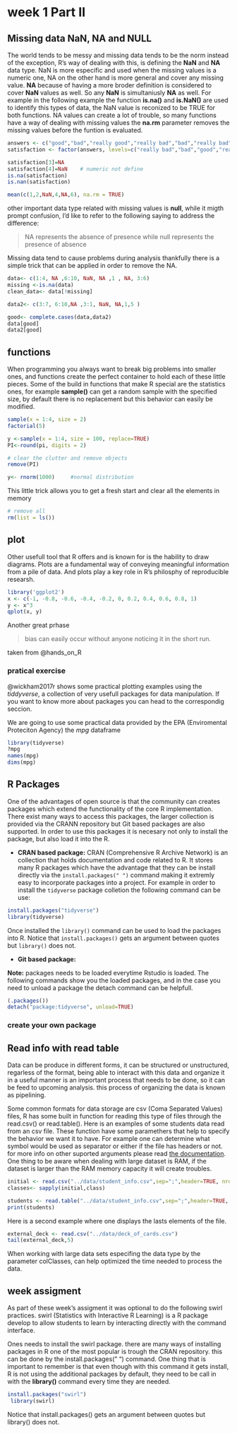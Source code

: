 # week 1 Part II

## Missing data NaN, NA and NULL   
The world tends to be messy and missing data tends to be the norm instead of the exception,  R's way of dealing with this, is defining the __NaN__ and __NA__ data type. NaN is more especific and used when the missing values is a numeric one, NA on the other hand is more general and cover any missing value. __NA__ because of having a more broder definition is considered to cover __NaN__ values as well. So any __NaN__ is simultaniusly __NA__ as well. For example in the following example the function __is.na()__ and __is.NaN()__ are used to identify this types of data, the NaN value is reconized to be TRUE for both functions. NA values can create a lot of trouble, so many functions have a way of dealing with missing values the __na.rm__ parameter removes the missing values before the funtion is evaluated. 


```r
answers <- c("good","bad","really good","really bad","bad","really bad","good")
satisfaction <- factor(answers, levels=c("really bad","bad","good","really good"))

satisfaction[3]=NA
satisfaction[4]=NaN    # numeric not define 
is.na(satisfaction)
is.nan(satisfaction)

mean(c(1,2,NaN,4,NA,6), na.rm = TRUE)
```

other important data type related with missing values is __null__, while it migth prompt confusion, I'd like to refer to the following saying to address the difference:
    
> NA represents the absence of presence while null represents the presence of absence

Missing data tend to cause problems during analysis thankfully there is a simple trick that can be applied in order to remove the NA. 
```r
data<- c(1:4, NA ,6:10, NaN, NA ,1 , NA, 3:6)
missing <-is.na(data)
clean_data<- data[!missing]

data2<- c(3:7, 6:10,NA ,3:1, NaN, NA,1,5 )

good<- complete.cases(data,data2)
data[good]
data2[good]
```



## functions
When programming you always want to break big problems into smaller ones, and functions create the perfect container to hold each of these little pieces. Some of the build in functions that make R special are the statistics ones, for example __sample()__ can get a random sample with the specified size, by default there is no replacement but this behavior can easily be modified. 
```r
sample(x = 1:4, size = 2)
factorial(5)

y <-sample(x = 1:4, size = 100, replace=TRUE)
PI<-round(pi, digits = 2)

# clear the clutter and remove objects
remove(PI)

y<- rnorm(1000)     #normal distribution
```

This little trick allows you to get a fresh start and clear all the elements in memory 
```r
# remove all
rm(list = ls())
```


## plot
Other usefull tool that R offers and is known for is the hability to draw diagrams. Plots are a fundamental way of conveying meaningful information from a pile of data. And plots play a key role in R's philosphy of reproducible researsh.

```r
library('ggplot2')
x <- c(-1, -0.8, -0.6, -0.4, -0.2, 0, 0.2, 0.4, 0.6, 0.8, 1)
y <- x^3
qplot(x, y)
```


Another great prhase 

> bias can easily occur without anyone noticing it in the short run.

taken from  @hands_on_R



### pratical exercise
@wickham2017r shows some practical plotting examples using the _tiddyverse_, a collection of very usefull packages for data manipulation. If you want to know more about packages you can head to the correspondig seccion. 


We are going to use some practical data provided by the EPA (Enviromental Proteciton Agency) the _mpg_ dataframe

```r
library(tidyverse)
?mpg
names(mpg)
dims(mpg)

```


## R Packages
One of the advantages of open source is that the community can creates packages which extend the functionality of the core R implementation. There exist many ways to access this packages, the larger collection is provided via the CRANN repository but Git based packages are also supported. In order to use this packages it is necesary not only to install the package, but also load it into the R.  

* __CRAN  based package:__  CRAN (Comprehensive R Archive Network) is an  collection that holds documentation and code related to R. It stores many R packages which have the advantage that they can be install directly via the ```install.packages(" ")``` command making it extremly easy to incorporate packages into a project. For example in order to install the ```tidyverse``` package colletion the following command  can be use:

```r
install.packages("tidyverse")
library(tidyverse)
```
Once installed the ```library()``` command can be used to load the packages into R. Notice that ```install.packages()``` gets an argument between quotes but ```library()``` does not. 


* __Git  based package:__

__Note:__ packages needs to be loaded everytime Rstudio is loaded. The following commands show you the loaded packages, and in the case you need to unload a package the detach command can be helpfull. 

```r
(.packages())
detach("package:tidyverse", unload=TRUE)

```

### create your own package








## Read info with read table

Data can be produce in different forms, it can be structured or unstructured, regarless of the format, being able to interact with this data and organize it in a useful manner is an important process that needs to be done, so it can be feed to upcoming analysis. this process of organizing the data is known as pipelining. 

Some common formats for data storage are csv (Coma Separated Values) files, R has some built in function for reading this type of files through the read.csv() or read.table(). Here is an examples of some students data read from an csv file. These function have some paramethers that help to specify the behavior we want it to have. For example one can determine what symbol would be used as separator or either if the file has headers or not. for more info on other suported arguments please read [the documentation](https://www.rdocumentation.org/packages/utils/versions/3.6.2/topics/read.table). One thing to be aware when dealing with large dataset is RAM, if the dataset is larger than the RAM memory capacity it will create troubles. 



```r
initial <- read.csv("../data/student_info.csv",sep=";",header=TRUE, nrows=100)
classes<- sapply(initial,class)

students <- read.table("../data/student_info.csv",sep=";",header=TRUE, colClasses = classes)
print(students)


```

Here is a second example where one displays the lasts elements of the file.
```r
external_deck <- read.csv("../data/deck_of_cards.csv")
tail(external_deck,5)

```

When working with large data sets especifing the data type by the parameter colClasses, can help optimized the time needed to process the data.

## week assigment

As part of these week's assigment it was optional to do the following swirl practices. swirl (Statistics with Interactive R Learning) is a R package develop to allow students to learn by interacting directly with the command interface.

Ones needs to install the swirl package. there are many ways of installing packages in R one of the most popular is trough the CRAN repository. this can be done by the install.packages(" ") command. One thing that is important to remember is that even though with this command it gets install, R is not using the additional packages by default, they need to be call in with the __library()__ command every time they are needed.

```r
install.packages("swirl")
 library(swirl)

```

Notice that install.packages() gets an argument between quotes but library() does not. 

